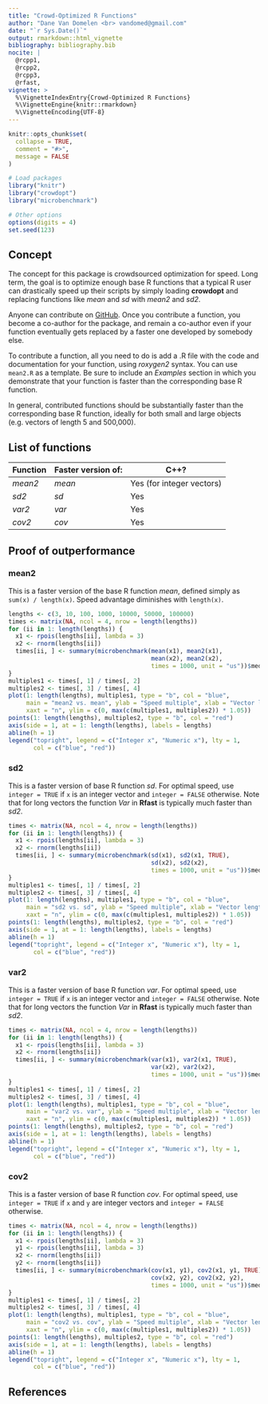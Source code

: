 ```yaml
---
title: "Crowd-Optimized R Functions"
author: "Dane Van Domelen <br> vandomed@gmail.com"
date: "`r Sys.Date()`"
output: rmarkdown::html_vignette
bibliography: bibliography.bib
nocite: | 
  @rcpp1, 
  @rcpp2,
  @rcpp3,
  @rfast,
vignette: >
  %\VignetteIndexEntry{Crowd-Optimized R Functions}
  %\VignetteEngine{knitr::rmarkdown}
  %\VignetteEncoding{UTF-8}
---
```


```r
knitr::opts_chunk$set(
  collapse = TRUE,
  comment = "#>",
  message = FALSE
)

# Load packages
library("knitr")
library("crowdopt")
library("microbenchmark")

# Other options
options(digits = 4)
set.seed(123)
```


## Concept

The concept for this package is crowdsourced optimization for speed. Long term, the goal is to optimize enough base R functions that a typical R user can drastically speed up their scripts by simply loading **crowdopt** and replacing functions like *mean* and *sd* with *mean2* and *sd2*.

Anyone can contribute on [GitHub](https://github.com/vandomed/crowdopt). Once you contribute a function, you become a co-author for the package, and remain a co-author even if your function eventually gets replaced by a faster one developed by somebody else.

To contribute a function, all you need to do is add a .R file with the code and documentation for your function, using *roxygen2* syntax. You can use `mean2.R` as a template. Be sure to include an *Examples* section in which you demonstrate that your function is faster than the corresponding base R function.

In general, contributed functions should be substantially faster than the corresponding base R function, ideally for both small and large objects (e.g. vectors of length 5 and 500,000).


## List of functions

| Function   | Faster version of: | C++?
|:-----------|:-------------------|---------------------------
| *mean2*    | *mean*             | Yes (for integer vectors)
| *sd2*      | *sd*               | Yes
| *var2*     | *var*              | Yes
| *cov2*     | *cov*              | Yes


## Proof of outperformance

### mean2

This is a faster version of the base R function *mean*, defined simply as `sum(x) / length(x)`. Speed advantage diminishes with `length(x)`.

```r
lengths <- c(3, 10, 100, 1000, 10000, 50000, 100000)
times <- matrix(NA, ncol = 4, nrow = length(lengths))
for (ii in 1: length(lengths)) {
  x1 <- rpois(lengths[ii], lambda = 3)
  x2 <- rnorm(lengths[ii])
  times[ii, ] <- summary(microbenchmark(mean(x1), mean2(x1), 
                                        mean(x2), mean2(x2), 
                                        times = 1000, unit = "us"))$median
}
multiples1 <- times[, 1] / times[, 2]
multiples2 <- times[, 3] / times[, 4]
plot(1: length(lengths), multiples1, type = "b", col = "blue", 
     main = "mean2 vs. mean", ylab = "Speed multiple", xlab = "Vector length", 
     xaxt = "n", ylim = c(0, max(c(multiples1, multiples2)) * 1.05))
points(1: length(lengths), multiples2, type = "b", col = "red")
axis(side = 1, at = 1: length(lengths), labels = lengths)
abline(h = 1)
legend("topright", legend = c("Integer x", "Numeric x"), lty = 1, 
       col = c("blue", "red"))
```

### sd2

This is a faster version of base R function *sd*. For optimal speed, use `integer = TRUE` if `x` is an integer vector and `integer = FALSE` otherwise. Note that for long vectors the function *Var* in **Rfast** is typically much faster than *sd2*.

```r
times <- matrix(NA, ncol = 4, nrow = length(lengths))
for (ii in 1: length(lengths)) {
  x1 <- rpois(lengths[ii], lambda = 3)
  x2 <- rnorm(lengths[ii])
  times[ii, ] <- summary(microbenchmark(sd(x1), sd2(x1, TRUE),
                                        sd(x2), sd2(x2), 
                                        times = 1000, unit = "us"))$median
}
multiples1 <- times[, 1] / times[, 2]
multiples2 <- times[, 3] / times[, 4]
plot(1: length(lengths), multiples1, type = "b", col = "blue", 
     main = "sd2 vs. sd", ylab = "Speed multiple", xlab = "Vector length", 
     xaxt = "n", ylim = c(0, max(c(multiples1, multiples2)) * 1.05))
points(1: length(lengths), multiples2, type = "b", col = "red")
axis(side = 1, at = 1: length(lengths), labels = lengths)
abline(h = 1)
legend("topright", legend = c("Integer x", "Numeric x"), lty = 1, 
       col = c("blue", "red"))
```

### var2

This is a faster version of base R function *var*. For optimal speed, use `integer = TRUE` if `x` is an integer vector and `integer = FALSE` otherwise. Note that for long vectors the function *Var* in **Rfast** is typically much faster than *sd2*.

```r
times <- matrix(NA, ncol = 4, nrow = length(lengths))
for (ii in 1: length(lengths)) {
  x1 <- rpois(lengths[ii], lambda = 3)
  x2 <- rnorm(lengths[ii])
  times[ii, ] <- summary(microbenchmark(var(x1), var2(x1, TRUE),
                                        var(x2), var2(x2), 
                                        times = 1000, unit = "us"))$median
}
multiples1 <- times[, 1] / times[, 2]
multiples2 <- times[, 3] / times[, 4]
plot(1: length(lengths), multiples1, type = "b", col = "blue", 
     main = "var2 vs. var", ylab = "Speed multiple", xlab = "Vector length", 
     xaxt = "n", ylim = c(0, max(c(multiples1, multiples2)) * 1.05))
points(1: length(lengths), multiples2, type = "b", col = "red")
axis(side = 1, at = 1: length(lengths), labels = lengths)
abline(h = 1)
legend("topright", legend = c("Integer x", "Numeric x"), lty = 1, 
       col = c("blue", "red"))
```


### cov2

This is a faster version of base R function *cov*. For optimal speed, use `integer = TRUE` if `x` and `y` are integer vectors and `integer = FALSE` otherwise.


```r
times <- matrix(NA, ncol = 4, nrow = length(lengths))
for (ii in 1: length(lengths)) {
  x1 <- rpois(lengths[ii], lambda = 3)
  y1 <- rpois(lengths[ii], lambda = 3)
  x2 <- rnorm(lengths[ii])
  y2 <- rnorm(lengths[ii])
  times[ii, ] <- summary(microbenchmark(cov(x1, y1), cov2(x1, y1, TRUE), 
                                        cov(x2, y2), cov2(x2, y2),
                                        times = 1000, unit = "us"))$median
}
multiples1 <- times[, 1] / times[, 2]
multiples2 <- times[, 3] / times[, 4]
plot(1: length(lengths), multiples1, type = "b", col = "blue", 
     main = "cov2 vs. cov", ylab = "Speed multiple", xlab = "Vector length", 
     xaxt = "n", ylim = c(0, max(c(multiples1, multiples2)) * 1.05))
points(1: length(lengths), multiples2, type = "b", col = "red")
axis(side = 1, at = 1: length(lengths), labels = lengths)
abline(h = 1)
legend("topright", legend = c("Integer x", "Numeric x"), lty = 1, 
       col = c("blue", "red"))
```


## References
